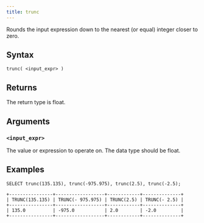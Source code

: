 ```yaml
---
title: trunc
---
```


Rounds the input expression down to the nearest (or equal) integer closer to zero.

## Syntax

```scopeql
trunc( <input_expr> )
```

## Returns

The return type is float.

## Arguments

### `<input_expr>`

The value or expression to operate on. The data type should be float.

## Examples

```scopeql
SELECT trunc(135.135), trunc(-975.975), trunc(2.5), trunc(-2.5);
```

```
+----------------+------------------+------------+--------------+
| TRUNC(135.135) | TRUNC(- 975.975) | TRUNC(2.5) | TRUNC(- 2.5) |
+----------------+------------------+------------+--------------+
| 135.0          | -975.0           | 2.0        | -2.0         |
+----------------+------------------+------------+--------------+
```
